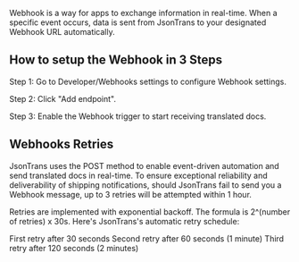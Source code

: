 Webhook is a way for apps to exchange information in real-time. When a specific event occurs, data is sent from JsonTrans to your designated Webhook URL automatically. 

## How to setup the Webhook in 3 Steps

Step 1: Go to Developer/Webhooks settings to configure Webhook settings.

Step 2: Click "Add endpoint".

Step 3: Enable the Webhook trigger to start receiving translated docs.

## Webhooks Retries

JsonTrans uses the POST method to enable event-driven automation and send translated docs in real-time. To ensure exceptional reliability and deliverability of shipping notifications, should JsonTrans fail to send you a Webhook message, up to 3 retries will be attempted within 1 hour.

Retries are implemented with exponential backoff. The formula is 2^(number of retries) x 30s. Here's JsonTrans's automatic retry schedule:

First retry after 30 seconds
Second retry after 60 seconds (1 minute)
Third retry after 120 seconds (2 minutes)